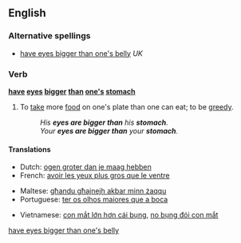 <!--subst: of [[Template:sync]]-->
{{see|have eyes bigger than one's belly}}
<!--If you edit this entry, please also edit [[have eyes bigger than one's belly]] to ensure these two entries remain synchronized.-->[[Category:Synchronized entries|have eyes bigger than one's belly]]
==English==

===Alternative spellings===
* [[have eyes bigger than one's belly]] ''UK''
<!--
* [[has eyes bigger than his stomach]]
* [[has eyes bigger than her stomach]]
* [[has eyes bigger than their stomach]]
* [[has eyes bigger than it's stomach]]

* [[had eyes bigger than his stomach]]
* [[had eyes bigger than her stomach]]
* [[had eyes bigger than their stomach]]
* [[had eyes bigger than it's stomach]]

* [[his eyes are bigger than his stomach]]
* [[her eyes are bigger than her stomach]]
* [[their eyes are bigger than their stomach]]
* [[it's eyes are bigger than it's stomach]]
* [[one's eyes are bigger than one's stomach]]
* [[one's eyes are bigger than their stomach]]

* [[his eyes were bigger than his stomach]]
* [[her eyes were bigger than her stomach]]
* [[their eyes were bigger than their stomach]]
* [[it's eyes were bigger than it's stomach]]
* [[one's eyes were bigger than one's stomach]]
* [[one's eyes were bigger than their stomach]]
-->

===Verb===
'''[[have]] [[eye]]s [[big]]ger [[than]] [[one's]] [[stomach]]'''

# {{idiom}} To [[take]] more [[food]] on one's plate than one can eat; to be [[greedy]].
#: ''His '''eyes are bigger than''' his '''stomach'''.''
#: ''Your '''eyes are bigger than''' your '''stomach'''.''

====Translations====
{{trans-top|take more food than one can eat}}
*Dutch: [[ogen groter dan je maag hebben]]
*French: [[avoir les yeux plus gros que le ventre]]
{{trans-mid}}
*Maltese: [[għandu għajnejh akbar minn żaqqu]]
*Portuguese: [[ter os olhos maiores que a boca]]
{{trans-bottom}}
*Vietnamese: [[con mắt lớn hơn cái bụng]], [[no bụng đói con mắt]]